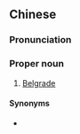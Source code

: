==Chinese==
{{zh-forms|s=贝尔格勒|gloss=-}}

===Pronunciation===
{{zh-pron
|m=Bèi'ěrgélè
|c=bui3 ji5 gaak3 lak6
|cat=pn
}}

===Proper noun===
{{zh-proper noun}}

# {{lb|zh|Taiwan}} [[Belgrade]] {{gloss|capital city of Serbia}}

====Synonyms====
* {{qualifier|Mainland China}} {{zh-l|貝爾格萊德}}